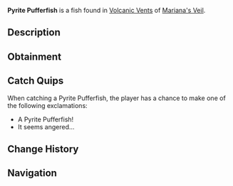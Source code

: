 {{FishInfobox
|image          = Pyrite Pufferfish.png
|rarity         = Rare
|sea            = First Sea
|location       = [[Volcanic Vents]]
|sublocation    = 
|sources        = Fishing Rod
|radar_location = 
|xp             = 250
|weather        = 
|time           = Night
|season         = Autumn
|bait           = Shrimp
|base_weight    = 19
|base_value     = 1100
|weight_range   = 11.5
|base_chance    = 20
|base_resil     = 60
}}
'''Pyrite Pufferfish''' is a {{Rarity|Rare}} fish found in [[Volcanic Vents]] of [[Mariana's Veil]].

== Description ==
{{Description|A round, spiky fish with a flaming sheen. Its body hardens when threatened.|Bestiary Entry}}

== Obtainment ==
{{Description|Found absent from the crowd, it prefers to avoid direct sunlight.|Bestiary Hint}}
{{Fish Availability|
Mariana's Veil/Volcanic Vents
|top_rods      = 
Krampus's Rod\233277.65\269323.6;
Magma Rod\224549.34\259246.28;
Plastic Rod\205300.91\237022.76;
Rapid Rod\161489.27\299692.53;
Buddy Bond Rod\152509.25\209322.51;
Firefly Rod\148371.58\286003.39;
Fast Rod\142418.55\269988.51;
Frog Rod\128252.62\251522.33;
Lucky Rod\122790.47\237368.82;
Long Rod\124828.34\249861.27;
Ethereal Prism Rod\140213.07\134263.53;
Seraphic Rod\133259.88\133967.36;
No-Life Rod\130010.49\137767.65;
Rod Of The Forgotten Fang\124622.04\129013.23;
Challenger's Rod\119163.23\128033.71;
Trident Rod\117911.51\156448.38;
Free Spirit Rod\114465.19\153222.55;
Rod Of The Depths\111687.34\124939.62;
Rod Of The Exalted One\111213.51\127365.95;
Zeus Rod\108077.3\121834.76;
Verdant Shear Rod\105924.14\121806.97;
Blazebringer Rod\102828.64\123874.65;
Depthseeker Rod\96828.93\121415.55;
Training Rod\88957.9\176224.1;
Avalanche Rod\87364.88\114349.92;
Volcanic Rod\84210.38\109854.44;
Steady Rod\34917.31\39158.67
|recommended   = Ethereal Prism Rod
}}

== Catch Quips ==
When catching a Pyrite Pufferfish, the player has a chance to make one of the following exclamations:
* A Pyrite Pufferfish!
* It seems angered...

== Change History ==
{{Change History|{{subst:Current Version}}}}

== Navigation ==
{{Fish Navbox|Volcanic Vents}}